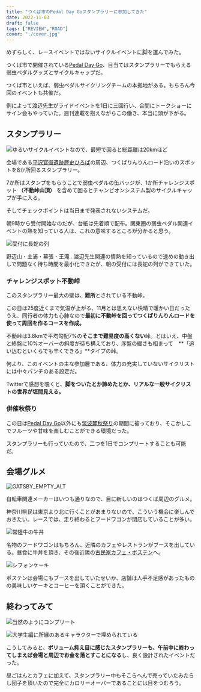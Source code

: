 ```yaml
---
title: "つくば市のPedal Day Goスタンプラリーに参加してきた"
date: 2022-11-03
draft: false
tags: ["REVIEW","ROAD"]
cover: "./cover.jpg"
---
```


めずらしく、レースイベントではないサイクルイベントに脚を運んでみた。

つくば市で開催されている[Pedal Day Go](https://pedaldaygo.com/)、目当てはスタンプラリーでもらえる弱虫ペダルグッズとサイクルキャップだ。

<LinkBox url="https://pedaldaygo.com/" />

つくば市といえば、弱虫ペダルサイクリングチームの本拠地がある。もちろん今回のイベントも共催だ。

例によって渡辺先生がライドイベントを1日に三回行い、合間にトークショーにサイン会もやっていた。週刊連載を抱えながらこの働き、本当に頭が下がる。

## スタンプラリー

![ゆるいサイクルイベントなので、最短で回ると総距離は20kmほど](./stamp_map.jpg)

会場である[平沢官衙遺跡歴史ひろば](https://maps.google.com/maps?ll=36.177621,140.103835&z=13&t=m&hl=ja-JP&gl=US&mapclient=embed&q=%E5%B9%B3%E6%B2%A2%E5%AE%98%E8%A1%99%E9%81%BA%E8%B7%A1)の周辺、つくばりんりんロード沿いのスポットを8か所回るスタンプラリー。

7か所はスタンプをもらうことで弱虫ペダルの缶バッジが、1か所チャレンジスポット **（不動峠山頂）** を含めて回るとチャンピオンシステム製のサイクルキャップが手に入る。

そしてチェックポイントは当日まで発表されないシステムだ。

朝9時から受付開始なのだが、台紙は先着順で配布。関東圏の弱虫ペダル関連イベントの熱を知っている人は、これの意味するところが分かると思う。

![受付に長蛇の列](./line.jpg)

野辺山・土浦・幕張・王滝…渡辺先生関連の情熱を知っているので速めの動き出しで問題なく待ち時間を最小化できたが、朝の受付には長蛇の列ができていた。

### チャレンジスポット不動峠

このスタンプラリー最大の壁は、**難所**とされている不動峠。

この日は25度近くまで気温が上がる、11月とは思えない快晴で暖かい日だったうえ、同行者の体力も心肺なので**最初に不動峠を回ってつくばりんりんロードを使って周回を作るコースを作成。**

不動峠は3.8kmで平均勾配7%の**そこまで難易度の高くない**峠。とはいえ、中盤と終盤に10%オーバーの斜度が待ち構えており、序盤の緩さも相まって　**「追い込むといくらでも辛くできる」**タイプの峠。

何より、このイベントの主な参加層である、体力の充実していないサイクリストには中々パンチのある設定だ。

Twitterで感想を覗くと、**脚をついたとか諦めたとか、リアルな一般サイクリストの世界が垣間見える。**

### 併催秋祭り

この日は[Pedal Day Go](https://pedaldaygo.com/)以外にも[筑波麓秋祭り](https://aki-fes29836.com/fes2022/)の期間に被っており、そこかしこでフルーツや甘味を楽しむことができる環境だった。

スタンプラリーも行っていたので、二つを1日でコンプリートすることも可能だ。

## 会場グルメ

![GATSBY_EMPTY_ALT](./map.jpg)

自転車関連メーカーはいつも通りなので、目に新しいのはつくば周辺のグルメ。

神奈川県民は東京より北に行くことがあまりないので、こういう機会に楽しんでおきたい。レースでは、走り終わるとフードワゴンが閉店していることが多い。

![常陸牛の牛丼](./beefdon.jpg)

名物のフードワゴンはもちろん、近隣のカフェやレストランがブースを出している。昼食に牛丼を頂き、その後近隣の[古民家カフェ・ポステン](https://www.cafe-posten.com/)へ。

![シフォンケーキ](./cake_posten.jpg)

ポステンは会場にもブースを出していたせいか、店舗は人手不足感があったものの美味しいケーキとコーヒーを頂くことができた。

## 終わってみて

![当然のようにコンプリート](./badge.jpg)

![大学生編に所縁のあるキャラクターで埋められている](./sheet.jpg)

こうしてみると、**ボリューム抑え目に感じたスタンプラリーも、午前中に終わってしまえば会場と周辺でお金を落とすことになる**し、良く設計されたイベントだった。

昼ごはんとカフェに加えて、スタンプラリー中もそこらへんで売っていたみたらし団子を頂いたので完全にカロリーオーバーであることには目をつむろう。
